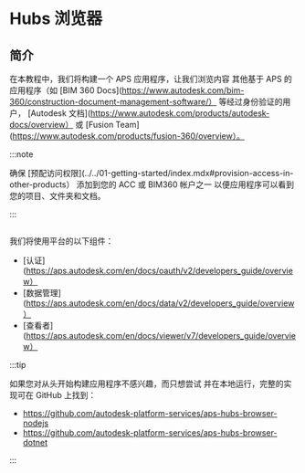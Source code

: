 
# Hubs 浏览器

## 简介

在本教程中，我们将构建一个 APS 应用程序，让我们浏览内容
其他基于 APS 的应用程序（如 [BIM 360 Docs](https://www.autodesk.com/bim-360/construction-document-management-software/） 等经过身份验证的用户，
[Autodesk 文档](https://www.autodesk.com/products/autodesk-docs/overview） 或 [Fusion Team](https://www.autodesk.com/products/fusion-360/overview）。



:::note

确保 [预配访问权限](../../01-getting-started/index.mdx#provision-access-in-other-products） 添加到您的 ACC 或 BIM360 帐户之一
以便应用程序可以看到您的项目、文件夹和文档。


:::



<Image img={PreviewUrl} />

我们将使用平台的以下组件：

- [认证](https://aps.autodesk.com/en/docs/oauth/v2/developers_guide/overview）
- [数据管理](https://aps.autodesk.com/en/docs/data/v2/developers_guide/overview）
- [查看者](https://aps.autodesk.com/en/docs/viewer/v7/developers_guide/overview）



:::tip

如果您对从头开始构建应用程序不感兴趣，而只想尝试
并在本地运行，完整的实现可在 GitHub 上找到：
- https://github.com/autodesk-platform-services/aps-hubs-browser-nodejs
- https://github.com/autodesk-platform-services/aps-hubs-browser-dotnet


:::

